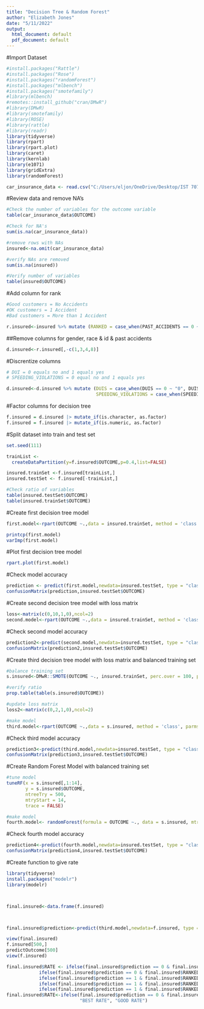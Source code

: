 ```yaml
---
title: "Decision Tree & Random Forest"
author: "Elizabeth Jones"
date: "5/11/2022"
output:
  html_document: default
  pdf_document: default
---
```


#Import Dataset

```r

#install.packages("Rattle")
#install.packages("Rose")
#install.packages("randomForest")
#install.packages("mlbench")
#install.packages("smotefamily")
#library(mlbench)
#remotes::install_github("cran/DMwR")
#library(DMwR)
#library(smotefamily)
#library(ROSE)
#library(rattle)
#library(readr)
library(tidyverse)
library(rpart)
library(rpart.plot)
library(caret)
library(kernlab)
library(e1071)
library(gridExtra)
library(randomForest)

car_insurance_data <- read.csv("C:/Users/eljon/OneDrive/Desktop/IST 707/Final Project/car insurance data.csv")

```

#Review data and remove NA's


```r

#Check the number of variables for the outcome variable
table(car_insurance_data$OUTCOME)

#Check for NA's
sum(is.na(car_insurance_data))

#remove rows with NAs
insured<-na.omit(car_insurance_data)

#verify NAs are removed
sum(is.na(insured))

#Verify number of variables
table(insured$OUTCOME)

```

#Add column for rank

```r
#Good customers = No Accidents
#OK customers = 1 Accident
#Bad customers = More than 1 Accident

r.insured<-insured %>% mutate (RANKED = case_when(PAST_ACCIDENTS == 0 ~ "good", PAST_ACCIDENTS == 1 ~"ok", PAST_ACCIDENTS > 1 ~ "bad"))
```

##Remove columns for gender, race & id & past accidents

```r

d.insured<-r.insured[,-c(1,3,4,8)]

```

#Discrentize columns

```r

# DUI = 0 equals no and 1 equals yes
# SPEEDING_VIOLATIONS = 0 equal no and 1 equals yes

d.insured<-d.insured %>% mutate (DUIS = case_when(DUIS == 0 ~ "0", DUIS >= 1 ~ "1"), 
                                 SPEEDING_VIOLATIONS = case_when(SPEEDING_VIOLATIONS == 0 ~ "0", SPEEDING_VIOLATIONS >= 1 ~ "1"))

```

#Factor columns for decision tree

```r

f.insured = d.insured |> mutate_if(is.character, as.factor)
f.insured = f.insured |> mutate_if(is.numeric, as.factor)

```

#Split dataset into train and test set

```r

set.seed(111)

trainList <-
  createDataPartition(y=f.insured$OUTCOME,p=0.4,list=FALSE) 

insured.trainSet <-f.insured[trainList,]
insured.testSet <- f.insured[-trainList,]

#Check ratio of variables
table(insured.testSet$OUTCOME)
table(insured.trainSet$OUTCOME)

```
#Create first decision tree model

```r

first.model<-rpart(OUTCOME ~.,data = insured.trainSet, method = 'class')

printcp(first.model)
varImp(first.model)

```

#Plot first decision tree model

```r

rpart.plot(first.model)

```

#Check model accuracy


```r

prediction <- predict(first.model,newdata=insured.testSet, type = "class")
confusionMatrix(prediction,insured.testSet$OUTCOME)

```

#Create second decision tree model with loss matrix

```r

loss<-matrix(c(0,10,1,0),ncol=2)
second.model<-rpart(OUTCOME ~.,data = insured.trainSet, method = 'class', parms = list(loss=loss))

```

#Check second model accuracy

```r

prediction2<-predict(second.model,newdata=insured.testSet, type = "class")
confusionMatrix(prediction2,insured.testSet$OUTCOME)

```

#Create third decision tree model with loss matrix and balanced training set


```r

#balance training set
s.insured<-DMwR::SMOTE(OUTCOME ~., insured.trainSet, perc.over = 100, perc.under = 200)

#verify ratio
prop.table(table(s.insured$OUTCOME))

#update loss matrix
loss2<-matrix(c(0,2,1,0),ncol=2)

#make model
third.model<-rpart(OUTCOME ~.,data = s.insured, method = 'class', parms = list(loss=loss2))

```

#Check third model accuracy

```r

prediction3<-predict(third.model,newdata=insured.testSet, type = "class")
confusionMatrix(prediction3,insured.testSet$OUTCOME)

```

#Create Random Forest Model with balanced training set

```r

#tune model
tuneRF(x = s.insured[,1:14],
       y = s.insured$OUTCOME,
       ntreeTry = 500,
       mtryStart = 14,
       trace = FALSE)

#make model
fourth.model<- randomForest(formula = OUTCOME ~., data = s.insured, mtry = 7, ntree = 500)

```

#Check fourth model accuracy

```r

prediction4<-predict(fourth.model,newdata=insured.testSet, type = "class")
confusionMatrix(prediction4,insured.testSet$OUTCOME)

```

#Create function to give rate


```r

library(tidyverse)
install.packages("modelr")
library(modelr)



final.insured<-data.frame(f.insured)



final.insured$prediction<-predict(third.model,newdata=f.insured, type = "class")

view(final.insured)
f.insured[500,]
predictOutcome[500]
view(f.insured)

final.insured$RATE <- ifelse(final.insured$prediction == 0 & final.insured$RANK == "good", "BEST RATE",ifelse(final.insured$prediction == 0 & final.insured$RANKED == "ok", "GOOD RATE",
            ifelse(final.insured$prediction == 0 & final.insured$RANKED == "bad", "OK RATE",
            ifelse(final.insured$prediction == 1 & final.insured$RANKED == "good", "GOOD RATE",
            ifelse(final.insured$prediction == 1 & final.insured$RANKED == "ok", "OK RATE",
            ifelse(final.insured$prediction == 1 & final.insured$RANKED == "bad", "BAD RATE", "BAD RATE"))))))                                                                                             
final.insured$RATE<-ifelse(final.insured$prediction == 0 & final.insured$RANK == "good", 
                           "BEST RATE", "GOOD RATE")                        


```



